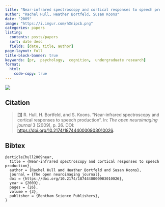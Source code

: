 ```yaml
---
title: "Near-infrared spectroscopy and cortical responses to speech production"
author: "Rachel Hull, Heather Bortfeld, Susan Koons"
date: "2009"
image: "https://i.imgur.com/hXnipcb.png"
categories: papers
listing:
  contents: posts/papers
  sort: date desc
  fields: [date, title, author]
page-layout: full
title-block-banner: true
keywords: [pr,  psychology,  cognition,  undergraduate research]
format:
  html:
    code-copy: true
---
```

 
![](https://i.imgur.com/hXnipcb.png){.preview-image}
 
## Citation
> <a name=bib-hull2009near></a>[[1]](#cite-hull2009near) R. Hull, H. Bortfeld, and S. Koons. “Near-infrared spectroscopy and cortical responses to speech production”. In: _The open neuroimaging journal_ 3 (2009), p. 26. DOI: [https://doi.org/10.2174/1874440000903010026](https://doi.org/https%3A%2F%2Fdoi.org%2F10.2174%2F1874440000903010026).

::: {.callout-note collapse='true'}
## Bibtex
```
@article{hull2009near,
  title = {Near-infrared spectroscopy and cortical responses to speech production},
  author = {Rachel Hull and Heather Bortfeld and Susan Koons},
  journal = {The open neuroimaging journal},
  doi = {https://doi.org/10.2174/1874440000903010026},
  year = {2009},
  pages = {26},
  volume = {3},
  publisher = {Bentham Science Publishers},
}
```
:::



